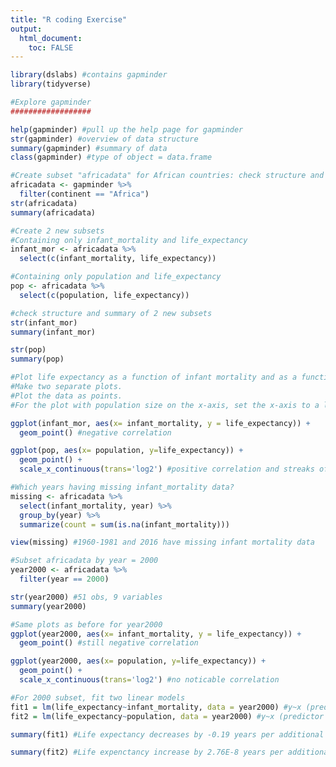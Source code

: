 ---
title: "R coding Exercise"
output: 
  html_document:
    toc: FALSE
---

```{r}
library(dslabs) #contains gapminder
library(tidyverse)
```

```{r}
#Explore gapminder
##################

help(gapminder) #pull up the help page for gapminder
str(gapminder) #overview of data structure
summary(gapminder) #summary of data
class(gapminder) #type of object = data.frame
```

```{r}
#Create subset "africadata" for African countries: check structure and summary
africadata <- gapminder %>%
  filter(continent == "Africa")
str(africadata) 
summary(africadata) 
```

```{r}
#Create 2 new subsets
#Containing only infant_mortality and life_expectancy
infant_mor <- africadata %>%
  select(c(infant_mortality, life_expectancy))

#Containing only population and life_expectancy
pop <- africadata %>%
  select(c(population, life_expectancy))
```

```{r}
#check structure and summary of 2 new subsets
str(infant_mor)
summary(infant_mor)

str(pop)
summary(pop)
```

```{r}
#Plot life expectancy as a function of infant mortality and as a function of population size. 
#Make two separate plots. 
#Plot the data as points. 
#For the plot with population size on the x-axis, set the x-axis to a log scale.

ggplot(infant_mor, aes(x= infant_mortality, y = life_expectancy)) +
  geom_point() #negative correlation

ggplot(pop, aes(x= population, y=life_expectancy)) + 
  geom_point() + 
  scale_x_continuous(trans='log2') #positive correlation and streaks of data
```

```{r}
#Which years having missing infant_mortality data?
missing <- africadata %>% 
  select(infant_mortality, year) %>%
  group_by(year) %>%
  summarize(count = sum(is.na(infant_mortality)))

view(missing) #1960-1981 and 2016 have missing infant mortality data
```

```{r}
#Subset africadata by year = 2000
year2000 <- africadata %>%
  filter(year == 2000)

str(year2000) #51 obs, 9 variables
summary(year2000)
```

```{r}
#Same plots as before for year2000
ggplot(year2000, aes(x= infant_mortality, y = life_expectancy)) +
  geom_point() #still negative correlation

ggplot(year2000, aes(x= population, y=life_expectancy)) + 
  geom_point() + 
  scale_x_continuous(trans='log2') #no noticable correlation
```

```{r}
#For 2000 subset, fit two linear models
fit1 = lm(life_expectancy~infant_mortality, data = year2000) #y~x (predictor = infant_mortality)
fit2 = lm(life_expectancy~population, data = year2000) #y~x (predictor = population)

summary(fit1) #Life expectancy decreases by -0.19 years per additional 1 infant death per 1000 persons. This relationship is statistically significant (p-value = 2.83E-8).

summary(fit2) #Life expenctancy increase by 2.76E-8 years per additional 1 person in the population. However, this relationship is not statistically significant (p-value = 0.616).
```





